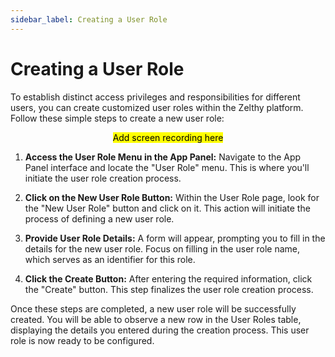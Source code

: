```yaml
---
sidebar_label: Creating a User Role
---
```


# Creating a User Role

To establish distinct access privileges and responsibilities for different users, you can create customized user roles within the Zelthy platform. Follow these simple steps to create a new user role:

<center> <mark> Add screen recording here </mark> </center>

1. **Access the User Role Menu in the App Panel:**
   Navigate to the App Panel interface and locate the "User Role" menu. This is where you'll initiate the user role creation process.

2. **Click on the New User Role Button:**
   Within the User Role page, look for the "New User Role" button and click on it. This action will initiate the process of defining a new user role.

3. **Provide User Role Details:**
   A form will appear, prompting you to fill in the details for the new user role. Focus on filling in the user role name, which serves as an identifier for this role.

4. **Click the Create Button:**
   After entering the required information, click the "Create" button. This step finalizes the user role creation process.

Once these steps are completed, a new user role will be successfully created. You will be able to observe a new row in the User Roles table, displaying the details you entered during the creation process. This user role is now ready to be configured.
